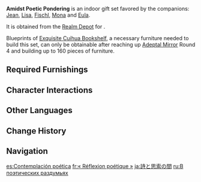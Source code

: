 {{Furnishing Infobox
|id             = 350033
|image          = Furnishing Set Amidst Poetic Pondering Display.png
|category       = Indoor Set
|subcategory    = Gift Set
|quality        = 4
|adeptal_energy = 960
|load           = 1,947
|description    = A subtly-decorated study based heavily upon the [[Knights of Favonius]] office. It's been said that each part of this study has followed careful placement rules, allowing the candle lights and shadows to blend perfectly to create a unique lighting effect. Literature-loving readers and writers will find a wellspring of inspiration here, while the busy can get in the zone with minimal fuss and chance of interruption.
|mention        = Knights of Favonius
|blueprint      = Realm Depot
}}
'''Amidst Poetic Pondering''' is an indoor gift set favored by the companions: [[Jean]], [[Lisa]], [[Fischl]], [[Mona]] and [[Eula]].

It is obtained from the [[Realm Depot]] for {{Item|Realm Currency|24|x=240}}.

Blueprints of [[Exquisite Cuihua Bookshelf]], a necessary furniture needed to build this set, can only be obtainable after reaching up [[Serenitea Pot/Adeptal Mirror|Adeptal Mirror]] Round 4 and building up to 160 pieces of furniture.

==Required Furnishings==
{{Recipe
|type = Gift Set
|"Archivist's Treasure Trove" = 1
|Soft Lounge Sofa = 1
|Exquisite Cuihua Bookshelf = 2
|Economy Cuihua Bookshelf = 1
|"Clear Blue Afternoon" = 1
|Favonius Office Table = 1
|Golden Triple-Arm Candelabrum = 1
|"Etiquette of Correspondence" = 1
|Two-Tier Library Bookshelf = 1
|Red Pine Wood Round Stool = 1
|Potted Plant: Crystalline Breeze = 1
|Mondstadt Rug: Crimson Ardor = 1
|sort = "Archivist's Treasure Trove";Soft Lounge Sofa;Exquisite Cuihua Bookshelf;Economy Cuihua Bookshelf;"Clear Blue Afternoon";Favonius Office Table;Golden Triple-Arm Candelabrum;"Etiquette of Correspondence";Two-Tier Library Bookshelf;Red Pine Wood Round Stool;Potted Plant: Crystalline Breeze;Mondstadt Rug: Crimson Ardor
|yield = 0
}}

==Character Interactions==
{{Gift Set Character Interactions
|character_1 = Eula
|rewards_1   = Primogem*20;Shivada Jade Fragment*1;Mora*20,000
|character_2 = Fischl
|rewards_2   = Primogem*20;Vajrada Amethyst Fragment*1;Mora*20,000
|character_3 = Jean
|rewards_3   = Primogem*20;Vayuda Turquoise Fragment*1;Mora*20,000
|character_4 = Lisa
|rewards_4   = Primogem*20;Vajrada Amethyst Fragment*1;Mora*20,000
|character_5 = Mona
|rewards_5   = Primogem*20;Varunada Lazurite Fragment*1;Mora*20,000
|set = Amidst Poetic Pondering
}}

==Other Languages==
{{Other Languages
|en      = Amidst Poetic Pondering
|zhs     = 诗歌沉思间
|zhs_rm  = Shīgē Chénsī Jiān
|zht     = 詩歌沉思間
|zht_rm  = Shīgē Chénsī Jiān
|zh_tl   = Amidst Poetic Deep Contemplation
|zh_note = {{zh|s=间|t=間|rm=Jiān}} can mean either "room" or "between." Hence, the Chinese name can alternately be translated as "Room of Poetic Deep Contemplation."
|ja      = 詩と思索の間
|ja_rm   = Shi to Shisaku no Aida
|ja_tl   = Between Poetry and Thinking
|ko      = 시상이 떠오르는 방
|ko_rm   = Sisang-i Tteooreun Bang
|ko_tl   = Hippocrene Striking Room
|es      = Contemplación poética
|es_tl   = Poetic Contemplation
|fr      = «&nbsp;Réflexion poétique&nbsp;»
|fr_tl   = "Poetic Reflection"
|ru      = В поэтических раздумьях
|ru_tl   = Amidst Poetic Pondering
|th      = ห้องแห่งบทกวี
|th_rm   = 
|th_tl   = 
|vi      = Phòng Thơ Ca Trầm Tư
|vi_tl   = 
|de      = Inmitten des poetischen Nachdenkens
|de_tl   = Admist the Poetic Pondering
|id      = Ruang Puisi
|id_tl   = Poem Room
|pt      = Contemplação Poética
|pt_tl   = Poetic Contemplation
|tr      = Şairane Düşünce
|tr_tl   = 
|it      = Riflessioni poetiche
|it_tl   = 
}}

==Change History==
{{Change History|1.6}}

==Navigation==
{{Furnishing Navbox/Sets|type=gift}}

[[es:Contemplación poética]]
[[fr:« Réflexion poétique »]]
[[ja:詩と思索の間]]
[[ru:В поэтических раздумьях]]